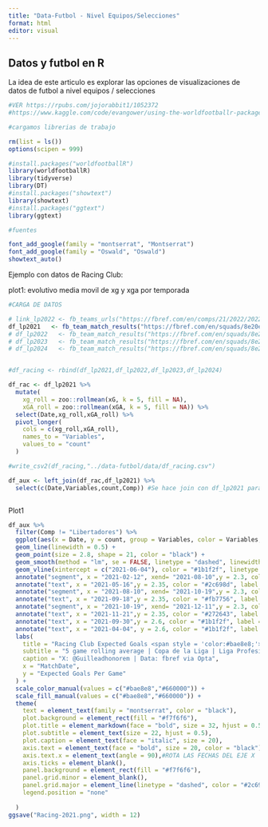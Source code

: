 ```yaml
---
title: "Data-Futbol - Nivel Equipos/Selecciones"
format: html
editor: visual
---
```


## Datos y futbol en R

La idea de este articulo es explorar las opciones de visualizaciones de datos de futbol a nivel equipos / selecciones


```r
#VER https://rpubs.com/jojorabbit1/1052372
#https://www.kaggle.com/code/evangower/using-the-worldfootballr-package

#cargamos librerias de trabajo

rm(list = ls())
options(scipen = 999)

#install.packages("worldfootballR")
library(worldfootballR)
library(tidyverse)
library(DT)
#install.packages("showtext")
library(showtext)
#install.packages("ggtext")
library(ggtext)

#fuentes

font_add_google(family = "montserrat", "Montserrat")
font_add_google(family = "Oswald", "Oswald")
showtext_auto()

```

Ejemplo con datos de Racing Club:

plot1: evolutivo media movil de xg y xga por temporada


```r
#CARGA DE DATOS

# link_lp2022 <- fb_teams_urls("https://fbref.com/en/comps/21/2022/2022-Liga-Profesional-Argentina-Stats")
df_lp2021   <- fb_team_match_results("https://fbref.com/en/squads/8e20e13d/2021/Racing-Club-Stats")
# df_lp2022   <- fb_team_match_results("https://fbref.com/en/squads/8e20e13d/2022/Racing-Club-Stats")
# df_lp2023   <- fb_team_match_results("https://fbref.com/en/squads/8e20e13d/2023/Racing-Club-Stats")
# df_lp2024   <- fb_team_match_results("https://fbref.com/en/squads/8e20e13d/2024/Racing-Club-Stats")


#df_racing <- rbind(df_lp2021,df_lp2022,df_lp2023,df_lp2024)

df_rac <- df_lp2021 %>% 
  mutate(
    xg_roll = zoo::rollmean(xG, k = 5, fill = NA),
    xGA_roll = zoo::rollmean(xGA, k = 5, fill = NA)) %>% 
  select(Date,xg_roll,xGA_roll) %>% 
  pivot_longer(
    cols = c(xg_roll,xGA_roll),
    names_to = "Variables",
    values_to = "count"
  )

#write_csv2(df_racing,"../data-futbol/data/df_racing.csv")

df_aux <- left_join(df_rac,df_lp2021) %>% 
  select(c(Date,Variables,count,Comp)) #Se hace join con df_lp2021 para rescatar la columna comp y poder quitar los partidos de la Copa Libertadores



```


Plot1

```r

df_aux %>%
  filter(Comp != "Libertadores") %>% 
  ggplot(aes(x = Date, y = count, group = Variables, color = Variables, fill = Variables)) +
  geom_line(linewidth = 0.5) +
  geom_point(size = 2.8, shape = 21, color = "black") +
  geom_smooth(method = "lm", se = FALSE, linetype = "dashed", linewidth = 0.7) +
  geom_vline(xintercept = c("2021-06-04"), color = "#1b1f2f", linetype = "dashed", size = 0.8)+
  annotate("segment", x = "2021-02-12", xend= "2021-08-10",y = 2.3, colour = "#2c698d")+
  annotate("text", x = "2021-05-16",y = 2.35, color = "#2c698d", label = "Juan Antonio Pizzi", family = "montserrat", fontface = "bold", size = 8.5) +
  annotate("segment", x = "2021-08-10", xend= "2021-10-19",y = 2.3, colour = "#fb7756")+
  annotate("text", x = "2021-09-18",y = 2.35, color = "#fb7756", label = "Claudio Ubeda", family = "montserrat", fontface = "bold", size = 8.5) +
  annotate("segment", x = "2021-10-19", xend= "2021-12-11",y = 2.3, colour = "#272643")+
  annotate("text", x = "2021-11-21",y = 2.35, color = "#272643", label = "Fernando Gago", family = "montserrat", fontface = "bold", size = 8.5) +
  annotate("text", x = "2021-09-30",y = 2.6, color = "#1b1f2f", label = "Liga Profesional 2021", family = "montserrat", fontface = "bold", size = 8.5) +
  annotate("text", x = "2021-04-04", y = 2.6, color = "#1b1f2f", label = "Copa de la Liga 2021", family = "montserrat", fontface = "bold", size = 8.5) +
  labs(
    title = "Racing Club Expected Goals <span style = 'color:#bae8e8;'>A favor</span> & <span style = 'color:#660000;'>En contra</span> Año 2021",
    subtitle = "5 game rolling average | Copa de la Liga | Liga Profesional ",
    caption = "X: @Guilleadhonorem | Data: fbref via Opta",
    x = "MatchDate",
    y = "Expected Goals Per Game"
  ) +
  scale_color_manual(values = c("#bae8e8","#660000")) +
  scale_fill_manual(values = c("#bae8e8","#660000")) +
  theme(
    text = element_text(family = "montserrat", color = "black"),
    plot.background = element_rect(fill = "#f7f6f6"),
    plot.title = element_markdown(face = "bold", size = 32, hjust = 0.5),
    plot.subtitle = element_text(size = 22, hjust = 0.5),
    plot.caption = element_text(face = "italic", size = 20),
    axis.text = element_text(face = "bold", size = 20, color = "black"),
    axis.text.x = element_text(angle = 90),#ROTA LAS FECHAS DEL EJE X
    axis.ticks = element_blank(),
    panel.background = element_rect(fill = "#f7f6f6"),
    panel.grid.minor = element_blank(),
    panel.grid.major = element_line(linetype = "dashed", color = "#2c698d", size = 0.1),
    legend.position = "none"
    
  )
ggsave("Racing-2021.png", width = 12)
```



